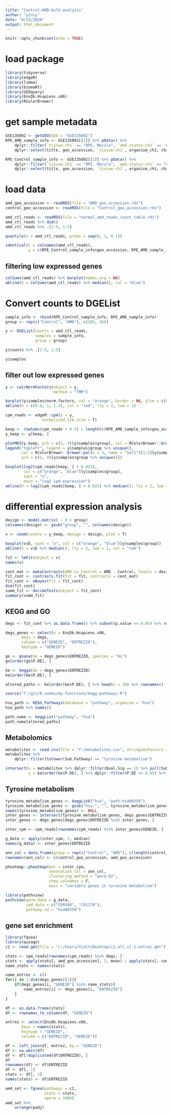 ```yaml
---
title: "Control-AMD-bulk-analysis"
author: "yincy"
date: "4/23/2020"
output: html_document
---
```


```r
knitr::opts_chunk$set(echo = TRUE)
```


# load package  
```r
library(tidyverse)
library(edgeR)
library(limma)
library(biomaRt)
library(GEOquery)
library(EnsDb.Hsapiens.v86)
library(RColorBrewer)
```


# get sample metadata  
```r
GSE135092 <- getGEO(GEO = "GSE135092")
RPE_AMD_sample_info <- GSE135092[[1]] %>% pData() %>% 
    dplyr::filter(`tissue:ch1` == "RPE, Macula", `amd_status:ch1` == 'AMD') %>% 
    dplyr::select(title, geo_accession, `tissue:ch1`, organism_ch1, characteristics_ch1, characteristics_ch1.1, `amd_status:ch1`)

RPE_Control_sample_info <- GSE135092[[1]] %>% pData() %>% 
    dplyr::filter(`tissue:ch1` == "RPE, Macula", `amd_status:ch1` == "Control") %>% 
    dplyr::select(title, geo_accession, `tissue:ch1`, organism_ch1, characteristics_ch1, characteristics_ch1.1, `amd_status:ch1`)
```


# load data  
```r
amd_geo_accession <- readRDS(file = "AMD_geo_accession.rds")
control_geo_accession <- readRDS(file = "Control_geo_accession.rds")

amd_ctl_reads <- readRDS(file = "normal_amd_reads_count_table.rds")
amd_ctl_reads %>% dim()
amd_ctl_reads %>% .[1:5, 1:5]
```

```r
quantile(x = amd_ctl_reads, probs = seq(0, 1, 0.1))
```


```r
identical(x = colnames(amd_ctl_reads), 
          y = c(RPE_Control_sample_info$geo_accession, RPE_AMD_sample_info$geo_accession))
```


## filtering low expressed genes  
```r
colSums(amd_ctl_reads) %>% barplot(names.arg = NA)
abline(h = colSums(amd_ctl_reads) %>% median(), col = "blue")
```


# Convert counts to DGEList  
```r
sample_info <- rbind(RPE_Control_sample_info, RPE_AMD_sample_info)
group <- rep(c("Control", "AMD"), c(105, 26))

y <- DGEList(counts = amd_ctl_reads, 
             samples = sample_info, 
             group = group)
```


```r
y$counts %>% .[1:5, 1:5]
```


```r
y$samples
```

## filter out low expressed genes  
```r
y <- calcNormFactors(object = y, 
                     method = "TMM")
```

```r
barplot(y$samples$norm.factors, col = "orange", border = NA, ylim = c(0, 1.3))
abline(h = c(0.8, 1, 1.2), col = "red", lty = 2, lwd = 1)
```


```r
cpm_reads <- edgeR::cpm(y = y, 
                normalized.lib.size = T)
```

```r
keep <- rowSums(cpm_reads > 0.5) > length(c(RPE_AMD_sample_info$geo_accession, RPE_Control_sample_info)) * 0.4
y_keep <- y[keep, ]
```

```r
plotMDS(y_keep, pch = c(1, 4)[y$samples$group], col = RColorBrewer::brewer.pal(n = 3, name = "Set1")[1:2][y$samples$group])
legend("topleft", legend = y$samples$group %>% unique(), 
       col = RColorBrewer::brewer.pal(n = 3, name = "Set1")[1:2][y$samples$group %>% unique()], 
       pch = c(1, 4)[y$samples$group %>% unique()])
```

```r
boxplot(log2(cpm_reads[keep, ] + 0.025),
        col = c("orange", "blue")[y$samples$group], 
        xaxt = "n", 
        main = "log2 cpm expression")
abline(h = log2(cpm_reads[keep, ] + 0.025) %>% median(), lty = 2, lwd = 1, col = "red")
```



# differential expression analysis 
```r
design <- model.matrix( ~ 0 + group)
colnames(design) <- gsub("group", "", colnames(design))
```


```r
v <- voom(counts = y_keep, design = design, plot = T)
```

```r
boxplot(v$E, xaxt = "n", col = c("orange", "blue")[y$samples$group])
abline(h = v$E %>% median(), lty = 2, lwd = 1, col = "red")
```

```r
fit <- lmFit(object = v)
names(v)
```


```r
cont_mat <- makeContrasts(AMD.vs.Control = AMD - Control, levels = design)
fit_cont <- contrasts.fit(fit = fit, contrasts = cont_mat)
fit_cont <- eBayes(fit = fit_cont)
dim(fit_cont)
summ_fit <- decideTests(object = fit_cont)
summary(summ_fit)
```


## KEGG and GO  
```r
degs <- fit_cont %>% as.data.frame() %>% subset(p.value <= 0.05) %>% rownames()
```


```r
degs_genes <- select(x = EnsDb.Hsapiens.v86, 
       keys = degs, 
       column = c("GENEID", "ENTREZID"), 
       keytype = "GENEID")
```

```r
go <- goana(de = degs_genes$ENTREZID, species = "Hs")
go[order(go$P.DE), ]
```


```r
ke <- kegga(de = degs_genes$ENTREZID)
ke[order(ke$P.DE), ]
```

```r
altered_paths <- ke[order(ke$P.DE), ] %>% head(n = 30) %>% rownames()
```

```r
source("f:/git/R-codes/my-functions/kegg-pathways.R")
```

```r
hsa_path <- KEGG_Pathways(database = "pathway", organism = "hsa")
hsa_path %>% names()
```


```r
path_name <- keggList("pathway", "hsa")
path_name[altered_paths]
```


## Metabolomics  

```r
metabolites <- read.csv(file = "f:/metabolites.csv", stringsAsFactors = F)
metabolites %>% 
    dplyr::filter(tolower(Sub.Pathway) == "tyrosine metabolism")
```

```r
intersect(x = metabolites %>% dplyr::filter(Qval.Sig == 1) %>% pull(Sub.Pathway) %>% tolower(), 
          y = ke[order(ke$P.DE), ] %>% dplyr::filter(P.DE <= 0.05) %>% pull(Pathway) %>% tolower())
```

## Tyrosine metabolism  
```r
tyrosine_metabolism_genes <- keggLink("hsa", "path:hsa00350")
tyrosine_metabolism_genes <- gsub("hsa:", "", tyrosine_metabolism_genes)
names(tyrosine_metabolism_genes) <- NULL
inter_genes <- intersect(tyrosine_metabolism_genes, degs_genes$ENTREZID)
inter_genes <- degs_genes[degs_genes$ENTREZID %in% inter_genes, ]
```

```r
inter_cpm <- cpm_reads[rownames(cpm_reads) %in% inter_genes$GENEID, ]

g_data <- apply(inter_cpm, 1, median)
names(g_data) <- inter_genes$ENTREZID

ann_col = data.frame(group = rep(c("Control", "AMD"), c(length(control_geo_accession), length(amd_geo_accession))))
rownames(ann_col) <- c(control_geo_accession, amd_geo_accession)

pheatmap::pheatmap(mat = inter_cpm, 
                   annotation_col = ann_col, 
                   clustering_method = "ward.D2", 
                   show_colnames = F, 
                   main = "variable genes in tyrosine metabolism")
```


```r
library(pathview)
pathview(gene.data = g_data, 
         cpd.data = c("C09368", "C01179"), 
         pathway.id = "hsa00350")
```


## gene set enrichment  
```r
library(fgsea)
library(qusage)
c2 <- read.gmt(file = "c:/Users/YinCY/Desktop/c2.all.v7.1.entrez.gmt")
```

```r
stats <- cpm_reads[rownames(cpm_reads) %in% degs, ]
stats <- apply(stats[, amd_geo_accession], 1, mean) / apply(stats[, control_geo_accession], 1, mean)
name_stats <- names(stats)

name_entrez <- c()
for(i in 1:dim(degs_genes)[1]){
    if(degs_genes[i, "GENEID"] %in% name_stats){
        name_entrez[i] <- degs_genes[i, "ENTREZID"]
    }
}

df <- as.data.frame(stats)
df <- rownames_to_column(df, "GENEID")

entrez <- select(EnsDb.Hsapiens.v86, 
       keys = names(stats), 
       keytype = "GENEID", 
       column = c("ENTREZID", "GENEID"))

df <- left_join(df, entrez, by = "GENEID")
df <- na.omit(df)
df <- df[!duplicated(df$ENTREZID), ]
df
rownames(df) <- df$ENTREZID
df <- df[, 1]
stats <- df[, 3]
names(stats) <- df$ENTREZID

amd_set <- fgsea(pathways = c2, 
                 stats = stats, 
                 nperm = 1000)
amd_set %>% 
    arrange(padj)
```



